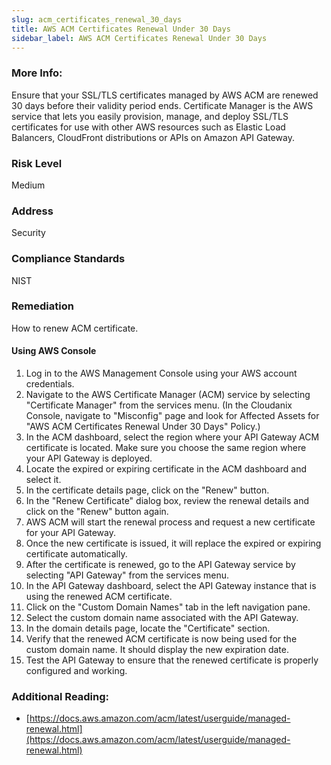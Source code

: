 ```yaml
---
slug: acm_certificates_renewal_30_days
title: AWS ACM Certificates Renewal Under 30 Days
sidebar_label: AWS ACM Certificates Renewal Under 30 Days
---
```


### More Info:

Ensure that your SSL/TLS certificates managed by AWS ACM are renewed 30 days before their validity period ends. Certificate Manager is the AWS service that lets you easily provision, manage, and deploy SSL/TLS certificates for use with other AWS resources such as Elastic Load Balancers, CloudFront distributions or APIs on Amazon API Gateway.

### Risk Level

Medium

### Address

Security

### Compliance Standards

NIST

### Remediation

How to renew ACM certificate.

#### Using AWS Console

1. Log in to the AWS Management Console using your AWS account credentials.
2. Navigate to the AWS Certificate Manager (ACM) service by selecting "Certificate Manager" from the services menu.
    (In the Cloudanix Console, navigate to "Misconfig" page and look for Affected Assets for "AWS ACM Certificates Renewal Under 30 Days" Policy.)
3. In the ACM dashboard, select the region where your API Gateway ACM certificate is located. Make sure you choose the same region where your API Gateway is deployed.
4. Locate the expired or expiring certificate in the ACM dashboard and select it.
5. In the certificate details page, click on the "Renew" button.
6. In the "Renew Certificate" dialog box, review the renewal details and click on the "Renew" button again.
7. AWS ACM will start the renewal process and request a new certificate for your API Gateway.
8. Once the new certificate is issued, it will replace the expired or expiring certificate automatically.
9. After the certificate is renewed, go to the API Gateway service by selecting "API Gateway" from the services menu.
10. In the API Gateway dashboard, select the API Gateway instance that is using the renewed ACM certificate.
11. Click on the "Custom Domain Names" tab in the left navigation pane.
12. Select the custom domain name associated with the API Gateway.
13. In the domain details page, locate the "Certificate" section.
14. Verify that the renewed ACM certificate is now being used for the custom domain name. It should display the new expiration date.
15. Test the API Gateway to ensure that the renewed certificate is properly configured and working.

### Additional Reading:

- [https://docs.aws.amazon.com/acm/latest/userguide/managed-renewal.html](https://docs.aws.amazon.com/acm/latest/userguide/managed-renewal.html) 
